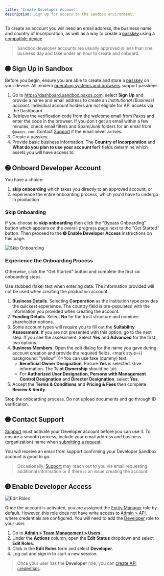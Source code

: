 ```yaml
---
title: 'Create Developer Account'
description: Sign Up for access to the Sandbox environment.
---
```



[Support]: https://support.paxos.com
[create API credentials]: developer/credentials
[passkey]: https://www.passkeys.com/what-are-passkeys
[compatible-devices]: https://www.passkeys.io/compatible-devices
[submit-request]: https://support.paxos.com/hc/en-us/requests/new
[em]: /dashboard/roles#entity-manager
[Developer]: /dashboard/roles#developer
[api]: https://dashboard.sandbox.paxos.com/admin/api

To create an account you will need an email address, the business name and country of incorporation, as well as a way to create a [passkey] using a [compatible device][compatible-devices].

> Sandbox developer accounts are usually approved in less than one business day and take under an hour to create and onboard.

## ➊ Sign Up in Sandbox

Before you begin, ensure you are able to create and store a [passkey] on your device.
All modern [operating systems and browsers][compatible-devices] support passkeys.

<PasskeyNote />

1. Go to https://dashboard.sandbox.paxos.com, select **Sign Up** and provide a name and email address to create an _Institutional (Business) account_. Individual account holders are not eligible for API access via the Dashboard.
1. Retrieve the verification code from the welcome email from Paxos and enter the code in the browser. If you don't get an email within a few minutes, check email filters and Spam/Junk folders for an email from `@paxos.com`. Contact [Support] if the email never arrives.
1. Create a passkey.
1. Provide basic business information. The **Country of Incorporation** and **What do you plan to use your account for?** fields determine which assets you will have access to.

## ➋ Onboard Developer Account

You have a choice:
1. **skip onboarding** which takes you directly to an approved account, or
1. experience the entire onboarding process, which you'd have to undergo in production
### Skip Onboarding
If you choose to **skip onboarding** then click the "Bypass Onboarding" button which appears on the overall progress page next to the "Get Started" button.
Then proceed to the ➍ **Enable Developer Access** instructions on this page.

![Skip Onboarding](/images/bypass-onboarding.png)
### Experience the Onboarding Process
Otherwise, click the "Get Started" button and complete the first six onboarding steps.

<Tip>

Use stubbed (fake) text when entering data.
The information provided will not be used when creating the production account.

</Tip>

1. **Business Details**. Selecting **Corporation** as the institution type provides the quickest experience. The country field is pre-populated with the information you provided when creating the account.
1. **Funding Details**. Select **No** for the trust structure and nominee shareholder options.
1. Some account types will require you to fill out the **Suitability Assessment**. If you are not presented with this option, go to the next step. If you see the assessment: Select **Yes** and **Advanced** for the first two options.
1. **Business Members**. Open the edit dialog for the name you gave during account creation and provide the required fields. <mark style={{ background: "yellow" }}>You can use fake (dummy) text</mark>.
    - **Beneficial Owner Designation**. Ensure **Yes** is selected. Give information. The **% ot Ownership** should be `100`.
    - For **Authorized User Designation**, **Persons with Management Control Designation** and **Director Designation**, select **Yes**.
1.  Accept the **Terms & Conditions** and **Pricing & Fees** then complete **Review & Verify**.

<Tip>

Stop the onboarding process. Do not upload documents and go through ID verification.

</Tip>

## ➌ Contact Support

[Support] must activate your Developer account before you can use it.
To ensure a smooth process, include your email address and business (organization) name when [submitting a request][submit-request].

You will receive an email from support confirming your Developer Sandbox account is good to go.

> Occasionally, [Support](https://support.paxos.com/hc/en-us) may reach out to you via email requesting additional information or if there is an issue creating the account.

## ➍ Enable Developer Access

![Edit Roles](/images/edit-roles.gif)

Once the account is activated, you are assigned the [Entity Manager][em] role by default.
However, this role does not have write access to [Admin > API][api], where credentials are configured.
You will need to add the [Developer] role to your user.

1. Go to [**Admin > Team Management > Users**](https://dashboard.sandbox.paxos.com/admin/team-management/users).
1. Under the **Actions** column, open the **Edit Status** dropdown and select **Edit Roles**.
1. Click in the **Edit Roles** form and select **Developer**.
1. Log out and sign in to start a new session.

> Once your user has the **Developer** role, you can [create API credentials].
